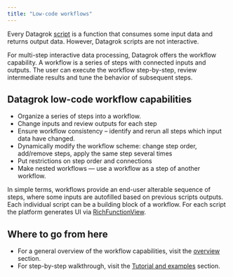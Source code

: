 ```yaml
---
title: "Low-code workflows"
---
```


Every Datagrok [script](../scripting) is a function that consumes some input data
and returns output data.
However, Datagrok scripts are not interactive.

For multi-step interactive data processing, Datagrok offers the workflow capability.
A workflow is a series of steps with connected inputs and outputs.
The user can execute the workflow step-by-step,
review intermediate results and tune the behavior of subsequent steps.

## Datagrok low-code workflow capabilities

* Organize a series of steps into a workflow.
* Change inputs and review outputs for each step
* Ensure workflow consistency – identify and rerun all steps which input data have changed.
* Dynamically modify the workflow scheme: change step order, add/remove steps, apply the same step several times
* Put restrictions on step order and connections
* Make nested workflows — use a workflow as a step of another workflow.

In simple terms, workflows provide an end-user alterable sequence of
steps, where some inputs are autofilled based on previous scripts
outputs.
Each individual script can be a building block of a workflow.
For each script the platform generates UI via
[RichFunctionView](../scripting/advanced-scripting/rich-function-view).

## Where to go from here

* For a general overview of the workflow capabilities,
  visit the [overview](./overview.mdx) section.
* For step-by-step walkthrough, visit the
  [Tutorial and examples](examples.mdx) section.


